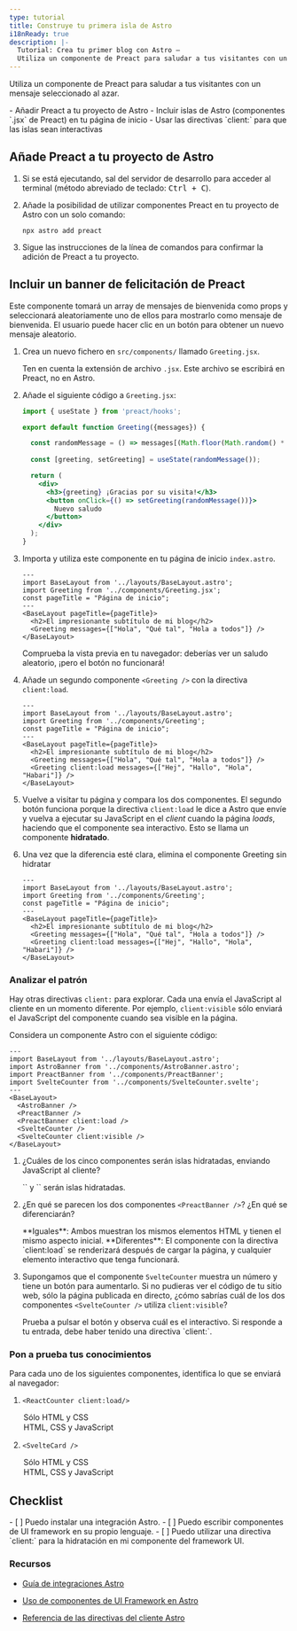 ```yaml
---
type: tutorial
title: Construye tu primera isla de Astro
i18nReady: true
description: |-
  Tutorial: Crea tu primer blog con Astro —
  Utiliza un componente de Preact para saludar a tus visitantes con un mensaje seleccionado al azar.
---
```



 Utiliza un componente de Preact para saludar a tus visitantes con un mensaje seleccionado al azar.

<PreCheck>
  - Añadir Preact a tu proyecto de Astro
  - Incluir islas de Astro (componentes `.jsx` de Preact) en tu página de inicio
  - Usar las directivas `client:` para que las islas sean interactivas
</PreCheck>

## Añade Preact a tu proyecto de Astro

1. Si se está ejecutando, sal del servidor de desarrollo para acceder al terminal (método abreviado de teclado: <kbd>Ctrl + C</kbd>).

2. Añade la posibilidad de utilizar componentes Preact en tu proyecto de Astro con un solo comando:

    ```shell
    npx astro add preact
    ```

2. Sigue las instrucciones de la línea de comandos para confirmar la adición de Preact a tu proyecto.
 

## Incluir un banner de felicitación de Preact

Este componente tomará un array de mensajes de bienvenida como props y seleccionará aleatoriamente uno de ellos para mostrarlo como mensaje de bienvenida. El usuario puede hacer clic en un botón para obtener un nuevo mensaje aleatorio.

1. Crea un nuevo fichero en `src/components/` llamado `Greeting.jsx`.

    Ten en cuenta la extensión de archivo `.jsx`. Este archivo se escribirá en Preact, no en Astro.

2. Añade el siguiente código a `Greeting.jsx`:

    ```jsx title="src/components/Greeting.jsx"
    import { useState } from 'preact/hooks';

    export default function Greeting({messages}) {

      const randomMessage = () => messages[(Math.floor(Math.random() * messages.length))];
      
      const [greeting, setGreeting] = useState(randomMessage());

      return (
        <div> 
          <h3>{greeting} ¡Gracias por su visita!</h3>
          <button onClick={() => setGreeting(randomMessage())}>
            Nuevo saludo
          </button>
        </div>
      );
    }
    ```

3. Importa y utiliza este componente en tu página de inicio `index.astro`.

    ```astro title="src/pages/index.astro" ins={3,8}
    ---
    import BaseLayout from '../layouts/BaseLayout.astro';
    import Greeting from '../components/Greeting.jsx';
    const pageTitle = "Página de inicio";
    ---
    <BaseLayout pageTitle={pageTitle}>
      <h2>El impresionante subtítulo de mi blog</h2>
      <Greeting messages={["Hola", "Qué tal", "Hola a todos"]} />
    </BaseLayout>
    ```

    Comprueba la vista previa en tu navegador: deberías ver un saludo aleatorio, ¡pero el botón no funcionará!


4. Añade un segundo componente `<Greeting />` con la directiva `client:load`.

    ```astro title="src/pages/index.astro" ins={9} "client:load"
    ---
    import BaseLayout from '../layouts/BaseLayout.astro';
    import Greeting from '../components/Greeting';
    const pageTitle = "Página de inicio";
    ---
    <BaseLayout pageTitle={pageTitle}>
      <h2>El impresionante subtítulo de mi blog</h2>
      <Greeting messages={["Hola", "Qué tal", "Hola a todos"]} />
      <Greeting client:load messages={["Hej", "Hallo", "Hola", "Habari"]} />
    </BaseLayout>
    ```

  5. Vuelve a visitar tu página y compara los dos componentes. El segundo botón funciona porque la directiva `client:load` le dice a Astro que envíe y vuelva a ejecutar su JavaScript en el _client_ cuando la página _loads_, haciendo que el componente sea interactivo. Esto se llama un componente **hidratado**.
  
  6. Una vez que la diferencia esté clara, elimina el componente Greeting sin hidratar


      ```astro title="src/pages/index.astro" del={8} "client:load"
      ---
      import BaseLayout from '../layouts/BaseLayout.astro';
      import Greeting from '../components/Greeting';
      const pageTitle = "Página de inicio";
      ---
      <BaseLayout pageTitle={pageTitle}>
        <h2>El impresionante subtítulo de mi blog</h2>
        <Greeting messages={["Hola", "Qué tal", "Hola a todos"]} />
        <Greeting client:load messages={["Hej", "Hallo", "Hola", "Habari"]} />
      </BaseLayout>
      ```

<Box icon="question-mark">

### Analizar el patrón

Hay otras directivas `client:` para explorar. Cada una envía el JavaScript al cliente en un momento diferente. Por ejemplo, `client:visible` sólo enviará el JavaScript del componente cuando sea visible en la página.

Considera un componente Astro con el siguiente código:

```astro
---
import BaseLayout from '../layouts/BaseLayout.astro';
import AstroBanner from '../components/AstroBanner.astro';
import PreactBanner from '../components/PreactBanner';
import SvelteCounter from '../components/SvelteCounter.svelte';
---
<BaseLayout>
  <AstroBanner />
  <PreactBanner />
  <PreactBanner client:load />
  <SvelteCounter />
  <SvelteCounter client:visible />
</BaseLayout>
```

1. ¿Cuáles de los cinco componentes serán islas hidratadas, enviando JavaScript al cliente?

    <p>
      <Spoiler>`<PreactBanner client:load />`  y `<SvelteCounter client:visible />` serán islas hidratadas.</Spoiler>
    </p>

2. ¿En qué se parecen los dos componentes `<PreactBanner />`? ¿En qué se diferenciarán? 

    <p>
      <Spoiler>**Iguales**: Ambos muestran los mismos elementos HTML y tienen el mismo aspecto inicial. **Diferentes**: El componente con la directiva `client:load` se renderizará después de cargar la página, y cualquier elemento interactivo que tenga funcionará.</Spoiler>
    </p>

3. Supongamos que el componente `SvelteCounter` muestra un número y tiene un botón para aumentarlo. Si no pudieras ver el código de tu sitio web, sólo la página publicada en directo, ¿cómo sabrías cuál de los dos componentes `<SvelteCounter />` utiliza `client:visible`? 

    <p>
      <Spoiler>Prueba a pulsar el botón y observa cuál es el interactivo. Si responde a tu entrada, debe haber tenido una directiva `client:`.</Spoiler>
    </p>
</Box>



<Box icon="question-mark">

### Pon a prueba tus conocimientos

Para cada uno de los siguientes componentes, identifica lo que se enviará al navegador:

1. `<ReactCounter client:load/>`

    <MultipleChoice>
      <Option>
        Sólo HTML y CSS
      </Option>
      <Option isCorrect>
        HTML, CSS y JavaScript
      </Option>
    </MultipleChoice>

2. `<SvelteCard />`

    <MultipleChoice>
      <Option  isCorrect>
        Sólo HTML y CSS
      </Option>
      <Option>
        HTML, CSS y JavaScript
      </Option>
    </MultipleChoice>
</Box>

<Box icon="check-list">

## Checklist

<Checklist>
- [ ] Puedo instalar una integración Astro.
- [ ] Puedo escribir componentes de UI framework en su propio lenguaje.
- [ ] Puedo utilizar una directiva `client:` para la hidratación en mi componente del framework UI.
</Checklist>
</Box>

### Recursos

- [Guía de integraciones Astro](/es/guides/integrations-guide/)

- [Uso de componentes de UI Framework en Astro](/es/core-concepts/framework-components/#usando-componente-de-framework)

- [Referencia de las directivas del cliente Astro](/es/reference/directives-reference/#directivas-del-cliente)
